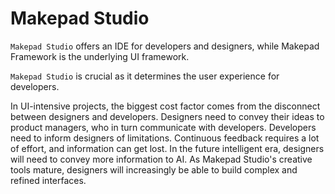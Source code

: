 # Makepad Studio

`Makepad Studio` offers an IDE for developers and designers, while Makepad Framework is the underlying UI framework.

`Makepad Studio` is crucial as it determines the user experience for developers.

In UI-intensive projects, the biggest cost factor comes from the disconnect between designers and developers. Designers need to convey their ideas to product managers, who in turn communicate with developers. Developers need to inform designers of limitations. Continuous feedback requires a lot of effort, and information can get lost. In the future intelligent era, designers will need to convey more information to AI. As Makepad Studio's creative tools mature, designers will increasingly be able to build complex and refined interfaces.


